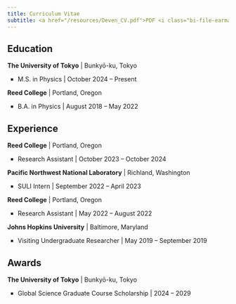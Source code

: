 ```yaml
---
title: Curriculum Vitae
subtitle: <a href="/resources/Deven_CV.pdf">PDF <i class="bi-file-earmark-pdf h5"></i></a>
---
```

## Education

__The University of Tokyo__ | Bunkyo&#772;-ku, Tokyo

<ul style="list-style-type:square;">
  <li>
  M.S. in Physics | October 2024 -- Present
  </li>
</ul>

__Reed College__ | Portland, Oregon

<ul style="list-style-type:square;">
  <li>
  B.A. in Physics | August 2018 -- May 2022
  </li>
</ul>

## Experience

__Reed College__ | Portland, Oregon

<ul style="list-style-type:square;">
  <li>
  Research Assistant | October 2023 -- October 2024
  </li>
</ul>

__Pacific Northwest National Laboratory__ | Richland, Washington

<ul style="list-style-type:square;">
  <li>
  SULI Intern | September 2022 -- April 2023
  </li>
</ul>

__Reed College__ | Portland, Oregon

<ul style="list-style-type:square;">
  <li>
  Research Assistant | May 2022 -- August 2022
  </li>
</ul>

__Johns Hopkins University__ | Baltimore, Maryland

<ul style="list-style-type:square;">
  <li>
  Visiting Undergraduate Researcher | May 2019 -- September 2019
  </li>
</ul>

## Awards

__The University of Tokyo__ | Bunkyo&#772;-ku, Tokyo

<ul style="list-style-type:square;">
  <li>
  <a href="https://www.s.u-tokyo.ac.jp/GSGC/" style="text-decoration: none"> Global Science Graduate Course </a> Scholarship | 2024 -- 2029
  </li>
</ul>

